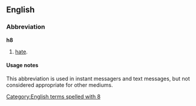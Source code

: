 ==English==

===Abbreviation===
'''h8'''

# {{context|internet slang|text messaging}} [[hate]].

====Usage notes====
This abbreviation is used in instant messagers and text messages, but not considered appropriate for other mediums.

[[Category:English terms spelled with 8]]
